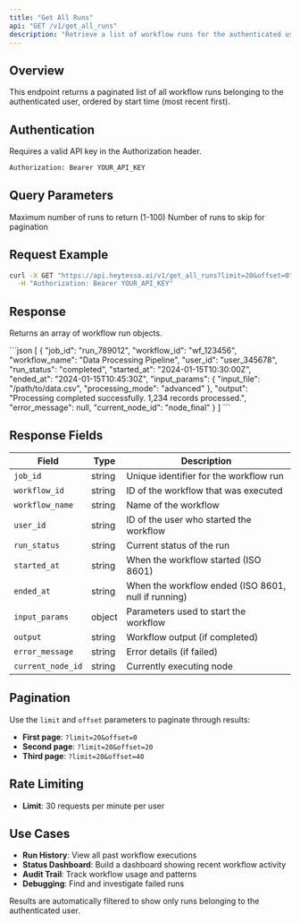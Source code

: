 ---
title: "Get All Runs"
api: "GET /v1/get_all_runs"
description: "Retrieve a list of workflow runs for the authenticated user"
---

## Overview

This endpoint returns a paginated list of all workflow runs belonging to the authenticated user, ordered by start time (most recent first).

## Authentication

Requires a valid API key in the Authorization header.

```bash
Authorization: Bearer YOUR_API_KEY
```

## Query Parameters

<ParamField query="limit" type="integer" default="50">
  Maximum number of runs to return (1-100)
</ParamField>

<ParamField query="offset" type="integer" default="0">
  Number of runs to skip for pagination
</ParamField>

## Request Example

```bash
curl -X GET "https://api.heytessa.ai/v1/get_all_runs?limit=20&offset=0" \
  -H "Authorization: Bearer YOUR_API_KEY"
```

## Response

Returns an array of workflow run objects.

<ResponseExample>
```json
[
  {
    "job_id": "run_789012",
    "workflow_id": "wf_123456",
    "workflow_name": "Data Processing Pipeline",
    "user_id": "user_345678",
    "run_status": "completed",
    "started_at": "2024-01-15T10:30:00Z",
    "ended_at": "2024-01-15T10:45:30Z",
    "input_params": {
      "input_file": "/path/to/data.csv",
      "processing_mode": "advanced"
    },
    "output": "Processing completed successfully. 1,234 records processed.",
    "error_message": null,
    "current_node_id": "node_final"
  }
]
```
</ResponseExample>

## Response Fields

| Field | Type | Description |
|-------|------|-------------|
| `job_id` | string | Unique identifier for the workflow run |
| `workflow_id` | string | ID of the workflow that was executed |
| `workflow_name` | string | Name of the workflow |
| `user_id` | string | ID of the user who started the workflow |
| `run_status` | string | Current status of the run |
| `started_at` | string | When the workflow started (ISO 8601) |
| `ended_at` | string | When the workflow ended (ISO 8601, null if running) |
| `input_params` | object | Parameters used to start the workflow |
| `output` | string | Workflow output (if completed) |
| `error_message` | string | Error details (if failed) |
| `current_node_id` | string | Currently executing node |

## Pagination

Use the `limit` and `offset` parameters to paginate through results:

- **First page**: `?limit=20&offset=0`
- **Second page**: `?limit=20&offset=20`
- **Third page**: `?limit=20&offset=40`

## Rate Limiting

- **Limit**: 30 requests per minute per user

## Use Cases

- **Run History**: View all past workflow executions
- **Status Dashboard**: Build a dashboard showing recent workflow activity
- **Audit Trail**: Track workflow usage and patterns
- **Debugging**: Find and investigate failed runs

<Note>
  Results are automatically filtered to show only runs belonging to the authenticated user.
</Note> 